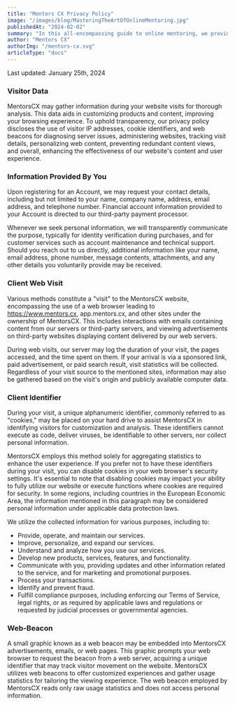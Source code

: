 ```yaml
---
title: "Mentors CX Privacy Policy"
image: "/images/blog/MasteringTheArtOfOnlineMentoring.jpg"
publishedAt: "2024-02-02"
summary: "In this all-encompassing guide to online mentoring, we provide tips (for both mentors and mentees) to ensure a successful virtual mentoring experience."
author: "Mentors CX"
authorImg: "/mentors-cx.svg"
articleType: "docs"
---
```


Last updated: January 25th, 2024

### Visitor Data

MentorsCX may gather information during your website visits for thorough analysis. This data aids in customizing products and content, improving your browsing experience. To uphold transparency, our privacy policy discloses the use of visitor IP addresses, cookie identifiers, and web beacons for diagnosing server issues, administering websites, tracking visit details, personalizing web content, preventing redundant content views, and overall, enhancing the effectiveness of our website's content and user experience.

### Information Provided By You

Upon registering for an Account, we may request your contact details, including but not limited to your name, company name, address, email address, and telephone number. Financial account information provided to your Account is directed to our third-party payment processor.

Whenever we seek personal information, we will transparently communicate the purpose, typically for identity verification during purchases, and for customer services such as account maintenance and technical support. Should you reach out to us directly, additional information like your name, email address, phone number, message contents, attachments, and any other details you voluntarily provide may be received.

### Client Web Visit

Various methods constitute a "visit" to the MentorsCX website, encompassing the use of a web browser leading to https://www.mentors.cx, app.mentors.cx, and other sites under the ownership of MentorsCX. This includes interactions with emails containing content from our servers or third-party servers, and viewing advertisements on third-party websites displaying content delivered by our web servers.

During web visits, our server may log the duration of your visit, the pages accessed, and the time spent on them. If your arrival is via a sponsored link, paid advertisement, or paid search result, visit statistics will be collected. Regardless of your visit source to the mentioned sites, information may also be gathered based on the visit's origin and publicly available computer data.

### Client Identifier

During your visit, a unique alphanumeric identifier, commonly referred to as "cookies," may be placed on your hard drive to assist MentorsCX in identifying visitors for customization and analysis. These identifiers cannot execute as code, deliver viruses, be identifiable to other servers, nor collect personal information.

MentorsCX employs this method solely for aggregating statistics to enhance the user experience. If you prefer not to have these identifiers during your visit, you can disable cookies in your web browser's security settings. It's essential to note that disabling cookies may impact your ability to fully utilize our website or execute functions where cookies are required for security. In some regions, including countries in the European Economic Area, the information mentioned in this paragraph may be considered personal information under applicable data protection laws.

We utilize the collected information for various purposes, including to:

- Provide, operate, and maintain our services.
- Improve, personalize, and expand our services.
- Understand and analyze how you use our services.
- Develop new products, services, features, and functionality.
- Communicate with you, providing updates and other information related to the service, and for marketing and promotional purposes.
- Process your transactions.
- Identify and prevent fraud.
- Fulfill compliance purposes, including enforcing our Terms of Service, legal rights, or as required by applicable laws and regulations or requested by judicial processes or governmental agencies.

### Web-Beacon

A small graphic known as a web beacon may be embedded into MentorsCX advertisements, emails, or web pages. This graphic prompts your web browser to request the beacon from a web server, acquiring a unique identifier that may track visitor movement on the website. MentorsCX utilizes web beacons to offer customized experiences and gather usage statistics for tailoring the viewing experience. The web beacon employed by MentorsCX reads only raw usage statistics and does not access personal information.
